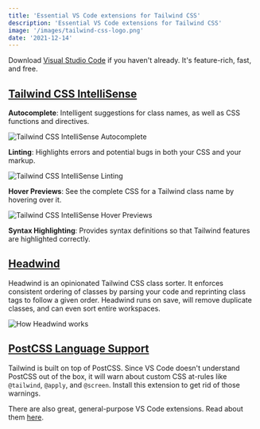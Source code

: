 ```yaml
---
title: 'Essential VS Code extensions for Tailwind CSS'
description: 'Essential VS Code extensions for Tailwind CSS'
image: '/images/tailwind-css-logo.png'
date: '2021-12-14'
---
```


Download [Visual Studio Code](https://code.visualstudio.com/download) if you haven't already. It's feature-rich, fast, and free.

## [Tailwind CSS IntelliSense](https://marketplace.visualstudio.com/items?itemName=bradlc.vscode-tailwindcss)

**Autocomplete**: Intelligent suggestions for class names, as well as CSS functions and directives.

<Image
  alt='Tailwind CSS IntelliSense Autocomplete'
  src='/images/tailwind-css-intellisense-autocomplete.png'
  width={2080}
  height={1170}
  priority
/>

**Linting**: Highlights errors and potential bugs in both your CSS and your markup.

<Image
  alt='Tailwind CSS IntelliSense Linting'
  src='/images/tailwind-css-intellisense-linting.png'
  width={2080}
  height={1170}
/>

**Hover Previews**: See the complete CSS for a Tailwind class name by hovering over
it.

<Image
  alt='Tailwind CSS IntelliSense Hover Previews'
  src='/images/tailwind-css-intellisense-hover-previews.png'
  width={2080}
  height={1170}
/>

**Syntax Highlighting**: Provides syntax definitions so that Tailwind features are highlighted correctly.

## [Headwind](https://marketplace.visualstudio.com/items?itemName=heybourn.headwind)

Headwind is an opinionated Tailwind CSS class sorter. It enforces consistent ordering of classes by parsing your code and reprinting class tags to follow a given order. Headwind runs on save, will remove duplicate classes, and can even sort entire workspaces.

<Image
  alt='How Headwind works'
  src='/images/how-headwind-works.gif'
  width={960}
  height={752}
/>

## [PostCSS Language Support](https://marketplace.visualstudio.com/items?itemName=csstools.postcss)

Tailwind is built on top of PostCSS. Since VS Code doesn't understand PostCSS out of the box, it will warn about custom CSS at-rules like `@tailwind`, `@apply`, and `@screen`. Install this extension to get rid of those warnings.

There are also great, general-purpose VS Code extensions. Read about them [here](/blog/favorite-visual-studio-code-extensions).
